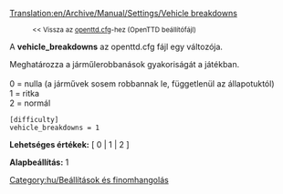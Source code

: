 [[Translation:en/Archive/Manual/Settings/Vehicle breakdowns]]

:<small><< Vissza az [[hu/openttd.cfg|openttd.cfg]]-hez (OpenTTD beállítófájl)</small>


A '''vehicle_breakdowns''' az openttd.cfg fájl egy változója.

Meghatározza a járműlerobbanások gyakoriságát a játékban.<br><br>
0 = nulla (a járművek sosem robbannak le, függetlenül az állapotuktól)<br>
1 = ritka<br>
2 = normál<br>

<pre>
[difficulty]
vehicle_breakdowns = 1
</pre>

'''Lehetséges értékek:''' [ 0 | 1 | 2 ]

'''Alapbeállítás:''' 1


[[Category:hu/Beállítások és finomhangolás]]